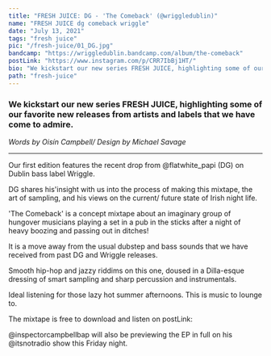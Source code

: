 ---
title: "FRESH JUICE: DG - 'The Comeback' (@wriggledublin)"
name: "FRESH JUICE dg comeback wriggle"
date: "July 13, 2021"
tags: "fresh juice"
pic: "/fresh-juice/01_DG.jpg"
bandcamp: "https://wriggledublin.bandcamp.com/album/the-comeback"
postLink: "https://www.instagram.com/p/CRR7IbBj1HT/"
bio: "We kickstart our new series FRESH JUICE, highlighting some of our favorite new releases"
path: "fresh-juice"
---

### We kickstart our new series FRESH JUICE, highlighting some of our favorite new releases from artists and labels that we have come to admire.

<p className="smallText">
  <i>Words by Oisín Campbell/ Design by Michael Savage</i>
</p>

<hr />

Our first edition features the recent drop from @flatwhite_papi (DG) on Dublin bass label Wriggle.

DG shares his'insight with us into the process of making this mixtape, the art of sampling, and his views on the current/ future state of Irish night life.

'The Comeback' is a concept mixtape about an imaginary group of hungover musicians playing a set in a pub in the sticks after a night of heavy boozing and passing out in ditches!

It is a move away from the usual dubstep and bass sounds that we have received from past DG and Wriggle releases.

Smooth hip-hop and jazzy riddims on this one, doused in a Dilla-esque dressing of smart sampling and sharp percussion and instrumentals.

Ideal listening for those lazy hot summer afternoons. This is music to lounge to.

The mixtape is free to download and listen on postLink: <HoverLink url="wriggledublin.bandcamp.com/album/the-comeback" external inline />

@inspectorcampbellbap will also be previewing the EP in full on his @itsnotradio show this Friday night.
